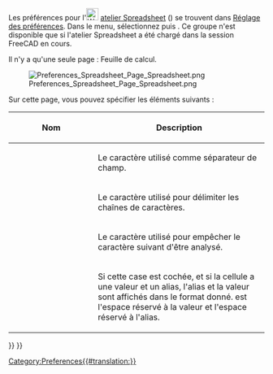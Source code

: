 <languages/>

{{Docnav/fr
|[[Spreadsheet_SetAlias/fr|Alias]]
|
|[[Spreadsheet_Workbench/fr|Atelier Spreadsheet]]
|IconL=Spreadsheet_SetAlias.svg
|IconR=
|IconC=Workbench_Spreadsheet.svg
}}

{{TOCright}}

Les préférences pour l'[[Image:Workbench_Spreadsheet.svg|24px|link=Spreadsheet_Workbench/fr]] [[Spreadsheet_Workbench/fr|atelier Spreadsheet]] ({{Version/fr|0.20}}) se trouvent dans [[Preferences_Editor/fr|Réglage des préférences]]. Dans le menu, sélectionnez {{MenuCommand|Edition → Préférences...}} puis {{MenuCommand|[[Image:Workbench_Spreadsheet.svg|16px]] Spreadsheet}}. Ce groupe n'est disponible que si l'atelier Spreadsheet a été chargé dans la session FreeCAD en cours.

Il n'y a qu'une seule page : Feuille de calcul.

[[Image:Preferences_Spreadsheet_Page_Spreadsheet.png]]

Sur cette page, vous pouvez spécifier les éléments suivants :

{| class="wikitable"
!style="width: 33%;"|Nom
!style="width: 66%;"|Description
|-
| {{MenuCommand|Caractère de séparation}}
|  Le caractère utilisé comme séparateur de champ.
|-
| {{MenuCommand|Caractère guillemet}}
|  Le caractère utilisé pour délimiter les chaînes de caractères.
|-
| {{MenuCommand|Caractère d'échappement}}
|  Le caractère utilisé pour empêcher le caractère suivant d'être analysé.
|-
| {{MenuCommand|Afficher l'alias dans la cellule avec le format}}
|  Si cette case est cochée, et si la cellule a une valeur et un alias, l'alias et la valeur sont affichés dans le format donné. {{Value|%V}} est l'espace réservé à la valeur et {{Value|%A}} l'espace réservé à l'alias. {{Version/fr|1.0}}
|}


{{Docnav/fr
|[[Spreadsheet_SetAlias/fr|Alias]]
|
|[[Spreadsheet_Workbench/fr|Atelier Spreadsheet]]
|IconL=Spreadsheet_SetAlias.svg
|IconR=
|IconC=Workbench_Spreadsheet.svg
}}

{{Spreadsheet_Tools_navi{{#translation:}}}}
{{Userdocnavi{{#translation:}}}}
[[Category:Preferences{{#translation:}}]]